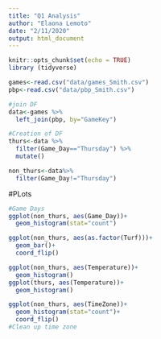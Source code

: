 ```yaml
---
title: "Q1 Analysis"
author: "Elaona Lemoto"
date: "2/11/2020"
output: html_document
---
```


```r
knitr::opts_chunk$set(echo = TRUE)
library (tidyverse)
```

```r
games<-read.csv("data/games_Smith.csv")
pbp<-read.csv("data/pbp_Smith.csv")

```



```r

#join DF
data<-games %>% 
  left_join(pbp, by="GameKey")

#Creation of DF
thurs<-data %>% 
  filter(Game_Day=="Thursday") %>% 
  mutate()

non_thurs<-data%>% 
  filter(Game_Day!="Thursday")

```

#PLots
```r
#Game Days
ggplot(non_thurs, aes(Game_Day))+
  geom_histogram(stat="count")

ggplot(non_thurs, aes(as.factor(Turf)))+
  geom_bar()+
  coord_flip()

ggplot(non_thurs, aes(Temperature))+
  geom_histogram()
ggplot(thurs, aes(Temperature))+
  geom_histogram()

ggplot(non_thurs, aes(TimeZone))+
  geom_histogram(stat="count")+
  coord_flip()
#Clean up time zone
```
